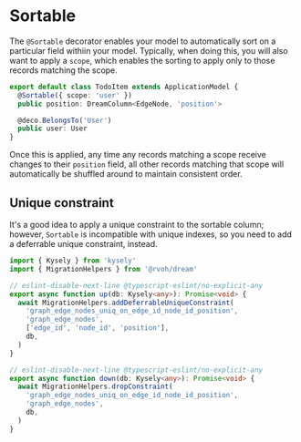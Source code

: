 # Sortable

The `@Sortable` decorator enables your model to automatically sort on a particular field withiin your model. Typically, when doing this, you will also want to apply a `scope`, which enables the sorting to apply only to those records matching the scope.

```ts
export default class TodoItem extends ApplicationModel {
  @Sortable({ scope: 'user' })
  public position: DreamColumn<EdgeNode, 'position'>

  @deco.BelongsTo('User')
  public user: User
}
```

Once this is applied, any time any records matching a scope receive changes to their `position` field, all other records matching that scope will automatically be shuffled around to maintain consistent order.

## Unique constraint

It's a good idea to apply a unique constraint to the sortable column; however,
`Sortable` is incompatible with unique indexes, so you need to add a deferrable
unique constraint, instead.

```ts
import { Kysely } from 'kysely'
import { MigrationHelpers } from '@rvoh/dream'

// eslint-disable-next-line @typescript-eslint/no-explicit-any
export async function up(db: Kysely<any>): Promise<void> {
  await MigrationHelpers.addDeferrableUniqueConstraint(
    'graph_edge_nodes_uniq_on_edge_id_node_id_position',
    'graph_edge_nodes',
    ['edge_id', 'node_id', 'position'],
    db,
  )
}

// eslint-disable-next-line @typescript-eslint/no-explicit-any
export async function down(db: Kysely<any>): Promise<void> {
  await MigrationHelpers.dropConstraint(
    'graph_edge_nodes_uniq_on_edge_id_node_id_position',
    'graph_edge_nodes',
    db,
  )
}
```
